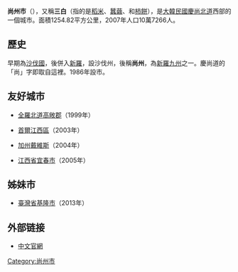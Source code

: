 {{for|辽国的尚州|尚州 (辽朝)}}
{{Infobox Settlement
| name                    = 尚州市
| native_name_lang        = 韓語
| translit_lang1          = [[韓語|韓語]] 
| settlement_type         = [[韩国行政区划|自治市]]
| translit_lang1_type1    = [[諺文|諺文]]
| translit_lang1_info1    = 상주시
| translit_lang1_type2    = [[朝鮮漢字|漢字]]
| translit_lang1_info2    = 尙州市
| translit_lang1_type3    = {{nowrap|[[文化观光部2000年式|文化观光部2000年式]]}}
| translit_lang1_info3    = Sangju-si
| translit_lang1_type4    = {{nowrap|[[馬科恩-賴肖爾表記法|馬科恩-賴肖爾表記法]]}}
| translit_lang1_info4    = Sangju-si
| image_skyline           = Sangju City Hall.JPG
| image_caption           = 尚州市廳
| image_flag              = Flag of Sangju.svg
| image_map               = North Gyeongsang-Sangju.svg
| map_caption             = 尚州市在韓國及慶尚北道的位置
| subdivision_type        = 國家
| subdivision_name        = {{ROK}}
| subdivision_type1       = [[朝鮮地區|地區]]
| subdivision_name1       = [[嶺南地方|嶺南地方]]
| subdivision_type2       = 省份
| subdivision_name2       = [[慶尚北道|慶尚北道]]
| parts_type              = 行政區劃
| parts                   = 1邑、17[[面_(行政區劃)|面]]、6[[行政洞|行政洞]]、36[[法定洞|法定洞]]
| population_blank1_title = 方言
| population_blank1       = [[慶尚方言|慶尚方言]]
| area_total_km2          = 1,254.78
| population_total        = 95,566
| population_density_km2  = auto
| population_as_of        = 2021年
| governing_body          = 尚州市政府
| leader_title            = 市長
| leader_name             = {{link-ko|姜永錫|강영석 (1966년)}}
| leader_party            = {{PPP}}
| leader_title1           = 國會議員
| leader_name1            = {{link-ko|林利子|임이자}} （{{PPP}}）
| blank_name              = 市樹
| blank_info              = [[柿_(植物)|柿樹]]
| blank1_name             = 市花
| blank1_info             = [[薔薇|薔薇]]
| blank2_name             = 市鳥
| blank2_info             = [[普通喜鵲|喜鵲]]
| blank3_name             = 代表動物
| blank3_info             = [[虎|老虎]]
}}
'''尚州市'''（{{kor|諺=상주시|漢=尙州市|羅=Sangju si|f=y}}），又稱'''三白'''（指的是[[稻米|稻米]]、[[蠶繭|蠶繭]]、和[[柿餅|柿餅]]），是[[大韓民國|大韓民國]][[慶尚北道|慶尚北道]]西部的一個城市。面積1254.82平方公里，2007年人口10萬7266人。

==歷史==
早期為[[沙伐國|沙伐國]]，後併入[[新羅|新羅]]，設沙伐州，後稱'''尚州'''，為[[新羅九州|新羅九州]]之一。慶尚道的「尚」字即取自這裡。1986年設市。

== 友好城市 ==
* {{KOR}}[[全羅北道|全羅北道]][[高敞郡|高敞郡]]（1999年） 
* {{KOR}}[[首爾|首爾]][[江西區_(首爾)|江西區]]（2003年）
* {{USA}}[[加州|加州]][[戴維斯_(加利福尼亞州)|戴維斯]]（2004年）
* {{CHN}}[[江西省|江西省]][[宜春市|宜春市]]（2005年）

== 姊妹市 ==
* {{TWN}}[[臺灣省|臺灣省]][[基隆市|基隆市]]（2013年）

==外部链接==
* [http://www.sangju.go.kr/chinese/index.jsp 中文官網] {{Wayback|url=http://www.sangju.go.kr/chinese/index.jsp |date=20090522092447 }}

{{慶尚北道行政區劃}}

{{DEFAULTSORT:Sangju-si}}
[[Category:尚州市|Category:尚州市]]